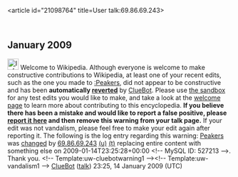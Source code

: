 <article id="21098764" title=User talk:69.86.69.243>
	<talkpage id="21098764" title="User talk:69.86.69.243">


== January 2009 ==
[[Image:Information.svg|left|25px]] Welcome to Wikipedia. Although everyone is welcome to make constructive contributions to Wikipedia, at least one of your recent edits, such as the one you made to [[:Peakers]], did not appear to be constructive and has been '''automatically [[Help:Reverting|reverted]]''' by [[User:ClueBot|ClueBot]].  Please use [[Wikipedia:Sandbox|the sandbox]] for any test edits you would like to make, and take a look at the [[Wikipedia:Introduction|welcome page]] to learn more about contributing to this encyclopedia.  '''If you believe there has been a mistake and would like to report a false positive, please [[User:ClueBot/FalsePositives|report it here]] and then remove this warning from your talk page.'''  If your edit was not vandalism, please feel free to make your edit again after reporting it. The following is the log entry regarding this warning: [[Peakers]] was [http://en.wikipedia.org/w/index.php?title=Peakers&amp;diff=264143812&amp;oldid=251896380 changed] by [[Special:Contributions/69.86.69.243|69.86.69.243]] [[User:69.86.69.243|(u)]] [[User talk:69.86.69.243|(t)]] replacing entire content with something else on 2009-01-14T23:25:28+00:00 &lt;!-- MySQL ID: 527213 --&gt;. Thank you. &lt;!-- Template:uw-cluebotwarning1 --&gt;&lt;!-- Template:uw-vandalism1 --&gt; [[User:ClueBot|ClueBot]] ([[User talk:ClueBot|talk]]) 23:25, 14 January 2009 (UTC)
	</talkpage>
</article>